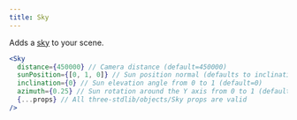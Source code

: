 ```yaml
---
title: Sky
---
```


Adds a [sky](https://threejs.org/examples/webgl_shaders_sky.html) to your scene.

```jsx
<Sky
  distance={450000} // Camera distance (default=450000)
  sunPosition={[0, 1, 0]} // Sun position normal (defaults to inclination and azimuth if not set)
  inclination={0} // Sun elevation angle from 0 to 1 (default=0)
  azimuth={0.25} // Sun rotation around the Y axis from 0 to 1 (default=0.25)
  {...props} // All three-stdlib/objects/Sky props are valid
/>
```

<StoryBook lib="drei" id="shaders-sky--sky-st" />
